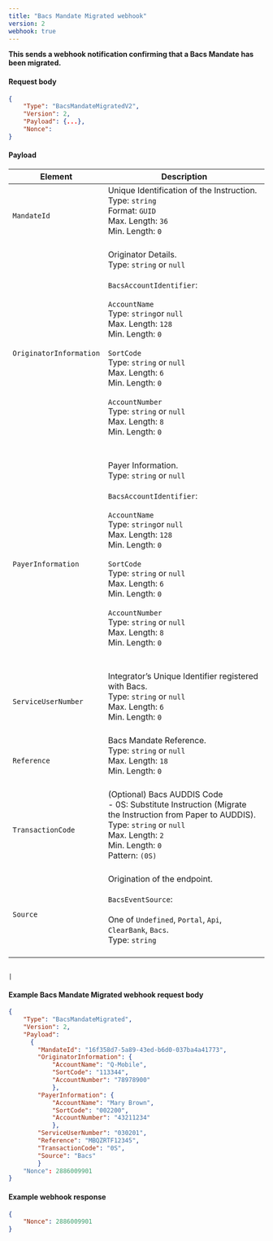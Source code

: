 ```yaml
---
title: "Bacs Mandate Migrated webhook"
version: 2
webhook: true
---
```


**This sends a webhook notification confirming that a Bacs Mandate has been migrated.**

#### Request body

```json
{
    "Type": "BacsMandateMigratedV2",
    "Version": 2,
    "Payload": {...},
    "Nonce":
}
```

#### Payload
| Element                       | Description                                                                                                                                                                                                                                                                                                                                                                                                                                                                                                                                                                                                                                                                                                                                                                                                                             |
|-------------------------------|-----------------------------------------------------------------------------------------------------------------------------------------------------------------------------------------------------------------------------------------------------------------------------------------------------------------------------------------------------------------------------------------------------------------------------------------------------------------------------------------------------------------------------------------------------------------------------------------------------------------------------------------------------------------------------------------------------------------------------------------------------------------------------------------------------------------------------------------|
| `MandateId`                      |Unique Identification of the Instruction.<br />Type: `string`<br />Format: `GUID`<br/>Max. Length: `36`<br/>Min. Length: `0`<br/>  <br />                                                                                                                                                                                                                                                                                                                                                                                                                                                                
| `OriginatorInformation`                      |Originator Details.<br />Type: `string` or `null`<br/><br />`BacsAccountIdentifier`:<br /><br />`AccountName`<br />        Type: `string`or `null`<br />        Max. Length: `128`<br />        Min. Length: `0`<br /><br />`SortCode`<br />        Type: `string` or `null`<br />        Max. Length: `6`<br />        Min. Length: `0`<br /> <br /> `AccountNumber`<br />        Type: `string` or `null`<br />        Max. Length: `8`<br />        Min. Length: `0`<br />        <br /><br />                                                                                                                                                                                                                                                                                                                                                                                                                                                                 
| `PayerInformation`                      |Payer Information.<br />Type: `string` or `null`<br/><br />`BacsAccountIdentifier`:<br /><br />`AccountName`<br />        Type: `string`or `null`<br />        Max. Length: `128`<br />        Min. Length: `0`<br /><br />`SortCode`<br />        Type: `string` or `null`<br />        Max. Length: `6`<br />        Min. Length: `0`<br /> <br /> `AccountNumber`<br />        Type: `string` or `null`<br />        Max. Length: `8`<br />        Min. Length: `0`<br />        <br /><br />                                                                                                                                                                                                                                                                                                                                                                                                                                                                 
| `ServiceUserNumber`                    |Integrator’s Unique Identifier registered with Bacs.<br /> Type: `string` or `null`<br />  Max. Length: `6`<br />    Min. Length: `0` <br /> <br />                                                                                                                                                                                                                                                                                                                                                                                                                                                           
| `Reference`                      |Bacs Mandate Reference. <br />Type: `string` or `null`<br/>Max. Length: `18`	<br/>Min. Length: `0`<br/><br />                                                                                                                                                                                                                                                                                                                                                                                                                                                                 
| `TransactionCode`            |(Optional) Bacs AUDDIS Code<br/>- 0S: Substitute Instruction (Migrate the Instruction from Paper to AUDDIS).<br /> Type: `string` or `null`<br/>Max. Length: `2`<br/>Min. Length: `0`<br /> Pattern: `(0S)`<br /> <br/>                                                                                                                                                                                                                                                                                                                                                                                                                                                               
| `Source` |Origination of the endpoint.<br /><br />`BacsEventSource`:<br /><br />One of `Undefined`, `Portal`, `Api`, `ClearBank`, `Bacs`. <br /> Type: `string` <br /><br />                                                                                                                                                                                                                                                                                                                                                                                                                                                                                                           
                                                                                                                                                                                                                                                                                                                                                                                                                                                                                                     
     
                                                                                                                                                                                                                                          |

#### Example Bacs Mandate Migrated webhook request body

```json
{
    "Type": "BacsMandateMigrated",
    "Version": 2,
    "Payload":
      {
        "MandateId": "16f358d7-5a89-43ed-b6d0-037ba4a41773",
        "OriginatorInformation": {
			"AccountName": "Q-Mobile",
			"SortCode": "113344",
			"AccountNumber": "78978900"
            },
        "PayerInformation": {
			"AccountName": "Mary Brown",
			"SortCode": "002200",
			"AccountNumber": "43211234"
			},
        "ServiceUserNumber": "030201",
        "Reference": "MBQZRTF12345",
        "TransactionCode": "0S",
        "Source": "Bacs"
        }
    "Nonce": 2886009901
}
```
#### Example webhook response

```json
{
    "Nonce": 2886009901
}
```

